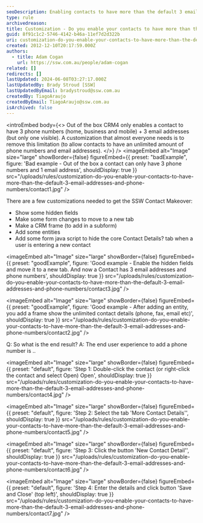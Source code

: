 ```yaml
---
seoDescription: Enabling contacts to have more than the default 3 email addresses and phone numbers with CRM4 customization.
type: rule
archivedreason:
title: Customization - Do you enable your contacts to have more than the default 3 email addresses and phone numbers?
guid: 8f91c1c2-5746-4142-b46a-11ef7d2d322b
uri: customization-do-you-enable-your-contacts-to-have-more-than-the-default-3-email-addresses-and-phone-numbers
created: 2012-12-10T20:17:59.000Z
authors:
  - title: Adam Cogan
    url: https://ssw.com.au/people/adam-cogan
related: []
redirects: []
lastUpdated: 2024-06-08T03:27:17.000Z
lastUpdatedBy: Brady Stroud [SSW]
lastUpdatedByEmail: bradystroud@ssw.com.au
createdBy: TiagoAraujo
createdByEmail: TiagoAraujo@ssw.com.au
isArchived: false
---
```


<introEmbed
  body={<>
Out of the box CRM4 only enables a contact to have 3 phone numbers (home, business and mobile) + 3 email addresses (but only one visible). A customization that almost everyone needs is to remove this limitation (to allow contacts to have an unlimited amount of phone numbers and email addresses).
  </>}
/>
<imageEmbed
  alt="Image"
  size="large"
  showBorder={false}
  figureEmbed={{
    preset: "badExample",
    figure: 'Bad example - Out of the box a contact can only have 3 phone numbers and               1 email address',
    shouldDisplay: true
  }}
  src="/uploads/rules/customization-do-you-enable-your-contacts-to-have-more-than-the-default-3-email-addresses-and-phone-numbers/contact1.jpg"
/>

There are a few customizations needed to get the SSW Contact Makeover:

- Show some hidden fields
- Make some form changes to move to a new tab
- Make a CRM frame (to add in a subform)
- Add some entities
- Add some form java script to hide the core Contact Details? tab when a user is
  entering a new contact

<imageEmbed
  alt="Image"
  size="large"
  showBorder={false}
  figureEmbed={{
    preset: "goodExample",
    figure: 'Good example - Enable the hidden fields and move it to a new tab. And now               a Contact has 3 email addresses and phone numbers',
    shouldDisplay: true
  }}
  src="/uploads/rules/customization-do-you-enable-your-contacts-to-have-more-than-the-default-3-email-addresses-and-phone-numbers/contact3.jpg"
/>

<imageEmbed
  alt="Image"
  size="large"
  showBorder={false}
  figureEmbed={{
    preset: "goodExample",
    figure: 'Good example - After adding an entity, you add a frame show the unlimited               contact details (phone, fax, email etc)',
    shouldDisplay: true
  }}
  src="/uploads/rules/customization-do-you-enable-your-contacts-to-have-more-than-the-default-3-email-addresses-and-phone-numbers/contact2.jpg"
/>

Q: So what is the end result?
A: The end user experience to add a phone number is ..


<imageEmbed
  alt="Image"
  size="large"
  showBorder={false}
  figureEmbed={{
    preset: "default",
    figure: 'Step 1: Double-click the contact (or right-click the contact and               select Open) Open',
    shouldDisplay: true
  }}
  src="/uploads/rules/customization-do-you-enable-your-contacts-to-have-more-than-the-default-3-email-addresses-and-phone-numbers/contact4.jpg"
/>


<imageEmbed
  alt="Image"
  size="large"
  showBorder={false}
  figureEmbed={{
    preset: "default",
    figure: 'Step 2: Select the tab \'More Contact Details\'',
    shouldDisplay: true
  }}
  src="/uploads/rules/customization-do-you-enable-your-contacts-to-have-more-than-the-default-3-email-addresses-and-phone-numbers/contact5.jpg"
/>


<imageEmbed
  alt="Image"
  size="large"
  showBorder={false}
  figureEmbed={{
    preset: "default",
    figure: 'Step 3: Click the button \'New Contact Detail\'',
    shouldDisplay: true
  }}
  src="/uploads/rules/customization-do-you-enable-your-contacts-to-have-more-than-the-default-3-email-addresses-and-phone-numbers/contact6.jpg"
/>


<imageEmbed
  alt="Image"
  size="large"
  showBorder={false}
  figureEmbed={{
    preset: "default",
    figure: 'Step 4: Enter the details and click button \'Save and Close\' (top               left)',
    shouldDisplay: true
  }}
  src="/uploads/rules/customization-do-you-enable-your-contacts-to-have-more-than-the-default-3-email-addresses-and-phone-numbers/contact7.jpg"
/>
